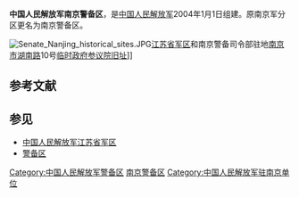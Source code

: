 {{Infobox Military Unit
|unit_name= 中国人民解放军南京警备区
|image= [[File:People's_Liberation_Army_Flag_of_the_People's_Republic_of_China.svg|120px]]
|caption= 中国人民解放军军旗
|dates= 2004年至今 
|allegiance= {{CPC}}
}}

'''中国人民解放军南京警备区'''，是[[中国人民解放军|中国人民解放军]]2004年1月1日组建。原南京军分区更名为南京警备区。


[[File:Senate_Nanjing_historical_sites.JPG|thumb]][[中国人民解放军江苏省军区|江苏省军区]]和南京警备司令部驻地[[南京市|南京市]][[湖南路_(南京)|湖南路]]10号[[临时政府参议院旧址|临时政府参议院旧址]]]]

== 参考文献 ==
{{Reflist}}

== 参见 ==
{{Portal box|中华人民共和国|南京|军事}}
* [[中国人民解放军江苏省军区|中国人民解放军江苏省军区]]
* [[警备区|警备区]]

[[Category:中国人民解放军警备区|Category:中国人民解放军警备区]]
[[Category:南京警备区|]]
[[Category:中国人民解放军驻南京单位|Category:中国人民解放军驻南京单位]]